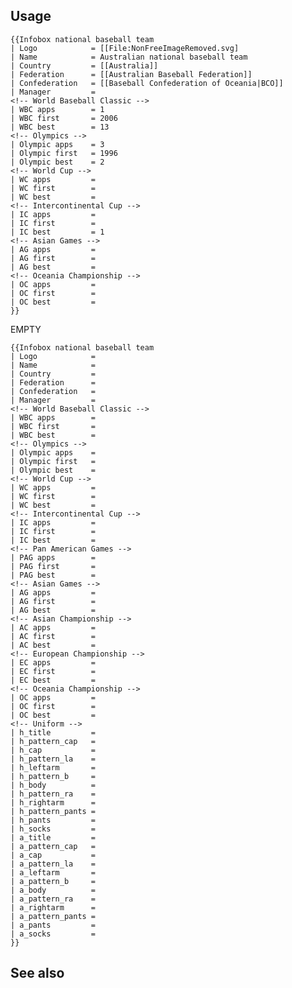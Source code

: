 {{Documentation subpage}}
== Usage ==
{{Infobox national baseball team
| Logo            = 
| Name            = Australian national baseball team
| Country         = {{flag|Australia}}
| Federation      = [[Australian Baseball Federation]]
| Confederation   = [[Baseball Confederation of Oceania|BCO]]
| Manager         = 
| WBC apps        = 1
| WBC first       = 2006
| WBC best        = 13
| Olympic apps    = 3
| Olympic first   = 1996
| Olympic best    = 2
| WC apps         = 
| WC first        = 
| WC best         = 
| IC apps         = 
| IC first        = 
| IC best         = 1
| PAG apps        = 
| PAG first       = 
| PAG best        = 
| AG apps         = 
| AG first        = 
| AG best         = 
| AC apps         = 
| AC first        = 
| AC best         = 
| EC apps         = 
| EC first        = 
| EC best         = 
| OC apps         = 
| OC first        = 
| OC best         = 
}}

<pre>{{Infobox national baseball team
| Logo            = [[File:NonFreeImageRemoved.svg]
| Name            = Australian national baseball team
| Country         = [[Australia]]
| Federation      = [[Australian Baseball Federation]]
| Confederation   = [[Baseball Confederation of Oceania|BCO]]
| Manager         = 
<!-- World Baseball Classic -->
| WBC apps        = 1
| WBC first       = 2006
| WBC best        = 13
<!-- Olympics -->
| Olympic apps    = 3
| Olympic first   = 1996
| Olympic best    = 2
<!-- World Cup -->
| WC apps         = 
| WC first        = 
| WC best         = 
<!-- Intercontinental Cup -->
| IC apps         = 
| IC first        = 
| IC best         = 1
<!-- Asian Games -->
| AG apps         = 
| AG first        = 
| AG best         = 
<!-- Oceania Championship -->
| OC apps         = 
| OC first        = 
| OC best         = 
}}</pre>

EMPTY

<pre>{{Infobox national baseball team
| Logo            = 
| Name            = 
| Country         = 
| Federation      = 
| Confederation   = 
| Manager         = 
<!-- World Baseball Classic -->
| WBC apps        = 
| WBC first       = 
| WBC best        = 
<!-- Olympics -->
| Olympic apps    = 
| Olympic first   = 
| Olympic best    = 
<!-- World Cup -->
| WC apps         = 
| WC first        = 
| WC best         = 
<!-- Intercontinental Cup -->
| IC apps         = 
| IC first        = 
| IC best         = 
<!-- Pan American Games -->
| PAG apps        = 
| PAG first       = 
| PAG best        = 
<!-- Asian Games -->
| AG apps         = 
| AG first        = 
| AG best         = 
<!-- Asian Championship -->
| AC apps         = 
| AC first        = 
| AC best         = 
<!-- European Championship -->
| EC apps         = 
| EC first        = 
| EC best         = 
<!-- Oceania Championship -->
| OC apps         = 
| OC first        = 
| OC best         = 
<!-- Uniform -->
| h_title         = 
| h_pattern_cap   = 
| h_cap           = 
| h_pattern_la    = 
| h_leftarm       = 
| h_pattern_b     = 
| h_body          = 
| h_pattern_ra    = 
| h_rightarm      = 
| h_pattern_pants = 
| h_pants         = 
| h_socks         = 
| a_title         = 
| a_pattern_cap   = 
| a_cap           = 
| a_pattern_la    = 
| a_leftarm       = 
| a_pattern_b     = 
| a_body          = 
| a_pattern_ra    = 
| a_rightarm      = 
| a_pattern_pants = 
| a_pants         = 
| a_socks         = 
}}</pre>

==See also==

<includeonly>
[[Category:棒球信息框模板|{{PAGENAME}}]]
</includeonly>